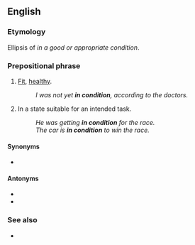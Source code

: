 ==English==

===Etymology===
Ellipsis of ''in a good or appropriate condition''.

===Prepositional phrase===
{{en-PP}}

# {{lb|en|of a person}} [[fit|Fit]], [[healthy]].
#: ''I was not yet '''in condition''', according to the doctors.''
# In a state suitable for an intended task.
#: ''He was getting '''in condition''' for the race.''
#: ''The car is '''in condition''' to win the race.''

====Synonyms====
* {{l|en|fit}}

====Antonyms====
* {{l|en|unfit}}
* {{l|en|out of condition}}

===See also===
* {{l|en|into condition}}